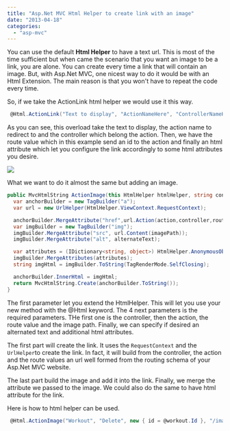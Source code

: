 ```yaml
---
title: "Asp.Net MVC Html Helper to create link with an image"
date: "2013-04-18"
categories: 
  - "asp-mvc"
---
```


You can use the default **Html Helper** to have a text url. This is most of the time sufficient but when came the scenario that you want an image to be a link, you are alone. You can create every time a link that will contain an image. But, with Asp.Net MVC, one nicest way to do it would be with an Html Extension. The main reason is that you won't have to repeat the code every time.

So, if we take the ActionLink html helper we would use it this way.


```csharp
 @Html.ActionLink("Text to display", "ActionNameHere", "ControllerNameHere", new { id = 123 }, new{@class="myClass"}) 
```

As you can see, this overload take the text to display, the action name to redirect to and the controller which belong the action. Then, we have the route value which in this example send an id to the action and finally an html attribute which let you configure the link accordingly to some html attributes you desire.

![](images/htmlhelperimageurl-400x276.png)

What we want to do it almost the same but adding an image.


```csharp
public MvcHtmlString ActionImage(this HtmlHelper htmlHelper, string controller, string action, object routeValues, string imagePath, string alternateText = "", object htmlAttributes = null) {
  var anchorBuilder = new TagBuilder("a"); 
  var url = new UrlHelper(HtmlHelper.ViewContext.RequestContext);

  anchorBuilder.MergeAttribute("href",url.Action(action,controller,routeValues)); 
  var imgBuilder = new TagBuilder("img"); 
  imgBuilder.MergeAttribute("src", url.Content(imagePath)); 
  imgBuilder.MergeAttribute("alt", alternateText);

  var attributes = (IDictionary<string, object>) HtmlHelper.AnonymousObjectToHtmlAttributes(htmlAttributes); 
  imgBuilder.MergeAttributes(attributes); 
  string imgHtml = imgBuilder.ToString(TagRenderMode.SelfClosing);

  anchorBuilder.InnerHtml = imgHtml; 
  return MvcHtmlString.Create(anchorBuilder.ToString()); 
} 
```

The first parameter let you extend the HtmlHelper. This will let you use your new method with the @Html keyword. The 4 next parameters is the required parameters. THe first one is the controller, then the action, the route value and the image path. Finally, we can specify if desired an alternated text and additional html attributes.

The first part will create the link. It uses the `RequestContext` and the `UrlHelper`to create the link. In fact, it will build from the controller, the action and the route values an url well formed from the routing schema of your Asp.Net MVC website.

The last part build the image and add it into the link. Finally, we merge the attribute we passed to the image. We could also do the same to have html attribute for the link.

Here is how to html helper can be used.


```csharp
 @Html.ActionImage("Workout", "Delete", new { id = @workout.Id }, "/images/bluetrash.png", "Delete", new { id="deletebutton"}) 
```
